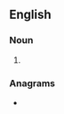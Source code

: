 ==English==

===Noun===
{{head|en|noun plural form}}

# {{plural of|hagbut|lang=en}}

===Anagrams===
* {{anagrams|en|abgusht}}